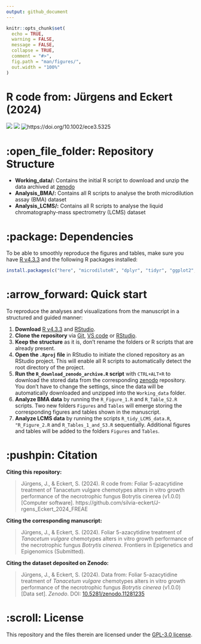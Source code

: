 ```yaml
---
output: github_document
---
```


<!-- README.md is generated from README.Rmd. Please edit that file -->

```r
knitr::opts_chunk$set(
  echo = TRUE,
  warning = FALSE,
  message = FALSE,
  collapse = TRUE,
  comment = "#>",
  fig.path = "man/figures/",
  out.width = "100%"
)
```

# R code from: Jürgens and Eckert (2024)
![](https://img.shields.io/badge/repo%20status-active-blue.svg)
![](https://img.shields.io/badge/manuscript-submitted-orange.svg)
![https://doi.org/10.1002/ece3.5325](https://img.shields.io/badge/Zenodo-10.5281/zenodo.11281235-blue.svg)

# :open_file_folder: Repository Structure
* **Working_data/:** Contains the initial R script to download and unzip the data archived at [zenodo](https://zenodo.org/)
* **Analysis_BMA/:** Contains all R scripts to analyse the broth microdilution assay (BMA) dataset
* **Analysis_LCMS/:** Contains all R scripts to analyse the liquid chromatography-mass spectrometry (LCMS) dataset

# :package: Dependencies
To be able to smoothly reproduce the figures and tables, make sure you have [R v4.3.3](https://cran.uni-muenster.de/index.html) and the following R packages installed:
```r
install.packages(c("here", "microdiluteR", "dplyr", "tidyr", "ggplot2", "ggpubr", "cowplot", "vegan", "reshape2"))
```

# :arrow_forward: Quick start

To reproduce the analyses and visualizations from the manuscript in a structured and guided manner:

1. **Download** [R v4.3.3](https://cran.uni-muenster.de/index.html) and [RStudio](https://posit.co/download/rstudio-desktop/).
2. **Clone the repository** via [Git](https://docs.github.com/en/repositories/creating-and-managing-repositories/cloning-a-repository), [VS code](https://learn.microsoft.com/en-gb/azure/developer/javascript/how-to/with-visual-studio-code/clone-github-repository?tabs=activity-bar) or [RStudio](https://argoshare.is.ed.ac.uk/healthyr_book/clone-an-existing-github-project-to-new-rstudio-project.html).
3. **Keep the structure** as it is, don't rename the folders or R scripts that are already present.
4. **Open the `.Rproj` file** in RStudio to initiate the cloned repository as an RStudio project. This will enable all R scripts to automatically detect the root directory of the project.
5. **Run the `R_download_zenodo_archive.R` script** with `CTRL+ALT+R` to download the stored data from the corresponding [zenodo](https://zenodo.org/) repository. You don't have to change the settings, since the data will be automatically downloaded and unzipped into the `Working_data` folder.
6. **Analyze BMA data** by running the `R_Figure_1.R` and `R_Table_S2.R` scripts. Two new folders `Figures` and `Tables` will emerge storing the corresponding figures and tables shown in the manuscript.
7. **Analyze LCMS data** by running the scripts `R_tidy_LCMS_data.R`, `"R_Figure_2.R` and `R_Tables_1_and_S3.R` sequentially. Additional figures and tables will be added to the folders `Figures` and `Tables`.

# :pushpin: Citation
**Citing this repository:**

>Jürgens, J., & Eckert, S. (2024). R code from: Foliar 5-azacytidine treatment of Tanacetum vulgare chemotypes alters in vitro growth performance of the necrotrophic fungus Botrytis cinerea (v1.0.0) [Computer software]. https://github.com/silvia-eckert/J-rgens_Eckert_2024_FREAE

**Citing the corresponding manuscript:**

>Jürgens, J., & Eckert, S. (2024). Foliar 5-azacytidine treatment of _Tanacetum vulgare_ chemotypes alters in vitro growth performance of the necrotrophic fungus _Botrytis cinerea_. Frontiers in Epigenetics and Epigenomics (Submitted).

**Citing the dataset deposited on Zenodo:**

>Jürgens, J., & Eckert, S. (2024). Data from: Foliar 5-azacytidine treatment of _Tanacetum vulgare_ chemotypes alters in vitro growth performance of the necrotrophic fungus _Botrytis cinerea_ (v1.0.0) [Data set]. _Zenodo_. DOI: [10.5281/zenodo.11281235](https://www.doi.org/10.5281/zenodo.11281235)

# :scroll: License
This repository and the files therein are licensed under the [GPL-3.0 license](https://www.gnu.org/licenses/gpl-3.0.html.en).

